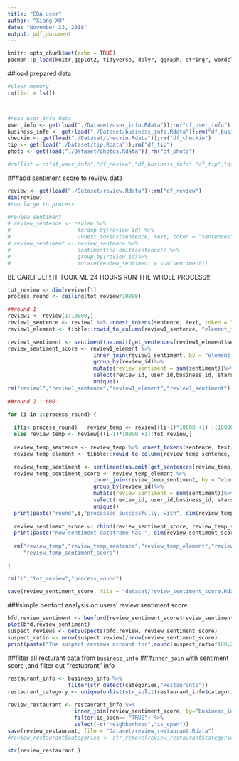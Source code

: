 ```yaml
---
title: "EDA user"
author: "Xiang XU"
date: "November 23, 2018"
output: pdf_document
---
```


```r
knitr::opts_chunk$set(echo = TRUE)
pacman::p_load(knitr,ggplot2, tidyverse, dplyr, ggraph, stringr, wordcloud, tidytext,tidyr,lubridate, widyr,jsonlite,sentimentr, benford.analysis)
```

##load prepared data
```r
#clear memory
rm(list = ls())



#read user_info data
user_info <- get(load("./Dataset/user_info.Rdata"));rm("df_user_info")
business_info <- get(load("./Dataset/business_info.Rdata"));rm("df_business_info")
checkin <- get(load("./Dataset/checkin.Rdata"));rm("df_checkin")
tip <- get(load("./Dataset/tip.Rdata"));rm("df_tip")
photo <- get(load("./Dataset/photos.Rdata"));rm("df_photo")

#rm(list = c("df_user_info","df_review","df_business_info","df_tip","df_photos","df_checkin"))
```

###add sentiment score to review data

```r
review <- get(load("./Dataset/review.Rdata"));rm("df_review")
dim(review)
#too large to process

#review sentiment
# review_sentence <- review %>%
#                     #group_by(review_id) %>%
#                     unnest_tokens(sentence, text, token = "sentences")
# review_sentiment <- review_sentence %>% 
#                     sentiment(na.omit(sentence)) %>%
#                     group_by(review_id)%>%
#                     mutate(review_sentiment = sum(sentiment))

```

\color{red} 
BE CAREFUL!!! IT TOOK ME 24 HOURS RUN THE WHOLE PROCESS!!! 
\color{black}
```r
tot_review <- dim(review)[1]
process_round <- ceiling(tot_review/10000)

##round 1
review1 <- review[1:10000,]
review1_sentence <- review1 %>% unnest_tokens(sentence, text, token = "sentences")
review1_element <- tibble::rowid_to_column(review1_sentence, "element_id")

review1_sentiment <- sentiment(na.omit(get_sentences(review1_element$sentence)) )
review_sentiment_score <- review1_element %>% 
                           inner_join(review1_sentiment, by = "element_id") %>%
                           group_by(review_id)%>%
                           mutate(review_sentiment = sum(sentiment))%>%
                           select(review_id, user_id,business_id, stars, date, review_sentiment)%>%
                           unique()
rm("review1","review1_sentence","review1_element","review1_sentiment")
                           
##round 2 : 600

for (i in 2:process_round) {
  
  if(i< process_round)   review_temp <- review[((i-1)*10000 +1) :(10000*i),]
  else review_temp <- review[((i-1)*10000 +1):tot_review,]
  
  review_temp_sentence <- review_temp %>% unnest_tokens(sentence, text, token = "sentences")
  review_temp_element <- tibble::rowid_to_column(review_temp_sentence, "element_id")

  review_temp_sentiment <- sentiment(na.omit(get_sentences(review_temp_element$sentence)) )
  review_temp_sentiment_score <- review_temp_element %>% 
                           inner_join(review_temp_sentiment, by = "element_id") %>%
                           group_by(review_id)%>%
                           mutate(review_sentiment = sum(sentiment))%>%
                           select(review_id, user_id,business_id, stars, date, review_sentiment)%>%
                           unique()
  print(paste("round",i,"processed successfully, with", dim(review_temp_sentiment_score)[1],"observations"))
  
  review_sentiment_score <- rbind(review_sentiment_score, review_temp_sentiment_score)
  print(paste("now sentiment dataframe has ", dim(review_sentiment_score)[1],"observations."))
  
  rm("review_temp","review_temp_sentence","review_temp_element","review_temp_sentiment",
     "review_temp_sentiment_score")

}

rm("i","tot_review","process_round")

save(review_sentiment_score, file = "dataset/review_sentiment_score.Rdata")

```

###simple benford analysis on users' review sentiment score
```r
bfd.review_sentiment <- benford(review_sentiment_score$review_sentiment)
plot(bfd.review_sentiment)
suspect_reviews <- getSuspects(bfd.review, review_sentiment_score)
suspect_ratio <- nrow(suspect.review)/nrow(review_sentiment_score)
print(paste("The suspect reviews account for",round(suspect_ratio*100,2), "%" ))
```


##filter all resturant data from `business_info`
###`inner_join` with sentiment score ,and filter out "restuarant" info
```r
restaurant_info <- business_info %>%
                   filter(str_detect(categories,"Restaurants"))
restaurant_category <- unique(unlist(str_split(restaurant_info$categories ,",")))

review_restaurant <- restaurant_info %>%
                     inner_join(review_sentiment_score, by="business_id" ) %>%
                     filter(is_open== "TRUE") %>%
                     select(-c("neighborhood","is_open"))
save(review_restaurant, file = "Dataset/review_restaurant.Rdata")
#review_restaurant$categories <- str_remove(review_restaurant$categories, c("Restaurants,","Restaurants"))

str(review_restaurant )
```




